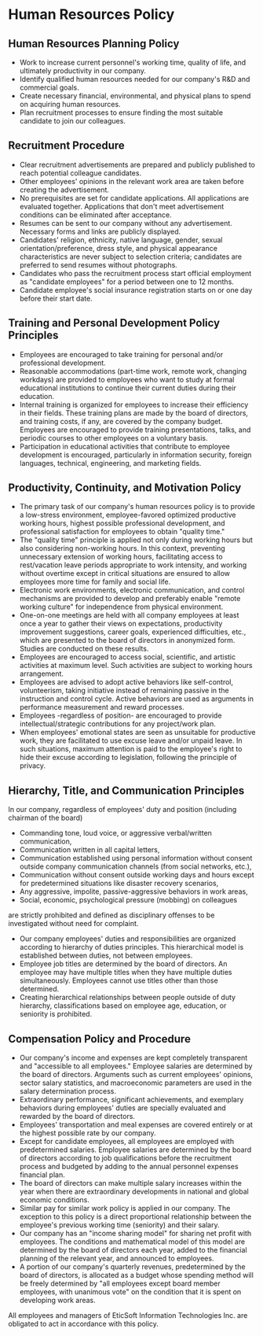 # Human Resources Policy

## Human Resources Planning Policy

* Work to increase current personnel's working time, quality of life, and ultimately productivity in our company.
* Identify qualified human resources needed for our company's R&D and commercial goals.
* Create necessary financial, environmental, and physical plans to spend on acquiring human resources.
* Plan recruitment processes to ensure finding the most suitable candidate to join our colleagues.

## Recruitment Procedure

* Clear recruitment advertisements are prepared and publicly published to reach potential colleague candidates.
* Other employees' opinions in the relevant work area are taken before creating the advertisement.
* No prerequisites are set for candidate applications. All applications are evaluated together. Applications that don't meet advertisement conditions can be eliminated after acceptance.
* Resumes can be sent to our company without any advertisement. Necessary forms and links are publicly displayed.
* Candidates' religion, ethnicity, native language, gender, sexual orientation/preference, dress style, and physical appearance characteristics are never subject to selection criteria; candidates are preferred to send resumes without photographs.
* Candidates who pass the recruitment process start official employment as "candidate employees" for a period between one to 12 months.
* Candidate employee's social insurance registration starts on or one day before their start date.

## Training and Personal Development Policy Principles

* Employees are encouraged to take training for personal and/or professional development.
* Reasonable accommodations (part-time work, remote work, changing workdays) are provided to employees who want to study at formal educational institutions to continue their current duties during their education.
* Internal training is organized for employees to increase their efficiency in their fields. These training plans are made by the board of directors, and training costs, if any, are covered by the company budget. Employees are encouraged to provide training presentations, talks, and periodic courses to other employees on a voluntary basis.
* Participation in educational activities that contribute to employee development is encouraged, particularly in information security, foreign languages, technical, engineering, and marketing fields.

## Productivity, Continuity, and Motivation Policy

* The primary task of our company's human resources policy is to provide a low-stress environment, employee-favored optimized productive working hours, highest possible professional development, and professional satisfaction for employees to obtain "quality time."
* The "quality time" principle is applied not only during working hours but also considering non-working hours. In this context, preventing unnecessary extension of working hours, facilitating access to rest/vacation leave periods appropriate to work intensity, and working without overtime except in critical situations are ensured to allow employees more time for family and social life.
* Electronic work environments, electronic communication, and control mechanisms are provided to develop and preferably enable "remote working culture" for independence from physical environment.
* One-on-one meetings are held with all company employees at least once a year to gather their views on expectations, productivity improvement suggestions, career goals, experienced difficulties, etc., which are presented to the board of directors in anonymized form. Studies are conducted on these results.
* Employees are encouraged to access social, scientific, and artistic activities at maximum level. Such activities are subject to working hours arrangement.
* Employees are advised to adopt active behaviors like self-control, volunteerism, taking initiative instead of remaining passive in the instruction and control cycle. Active behaviors are used as arguments in performance measurement and reward processes.
* Employees -regardless of position- are encouraged to provide intellectual/strategic contributions for any project/work plan.
* When employees' emotional states are seen as unsuitable for productive work, they are facilitated to use excuse leave and/or unpaid leave. In such situations, maximum attention is paid to the employee's right to hide their excuse according to legislation, following the principle of privacy.

## Hierarchy, Title, and Communication Principles

In our company, regardless of employees' duty and position (including chairman of the board)

* Commanding tone, loud voice, or aggressive verbal/written communication,
* Communication written in all capital letters,
* Communication established using personal information without consent outside company communication channels (from social networks, etc.),
* Communication without consent outside working days and hours except for predetermined situations like disaster recovery scenarios,
* Any aggressive, impolite, passive-aggressive behaviors in work areas,
* Social, economic, psychological pressure (mobbing) on colleagues

are strictly prohibited and defined as disciplinary offenses to be investigated without need for complaint.

* Our company employees' duties and responsibilities are organized according to hierarchy of duties principles. This hierarchical model is established between duties, not between employees.
* Employee job titles are determined by the board of directors. An employee may have multiple titles when they have multiple duties simultaneously. Employees cannot use titles other than those determined.
* Creating hierarchical relationships between people outside of duty hierarchy, classifications based on employee age, education, or seniority is prohibited.

## Compensation Policy and Procedure

* Our company's income and expenses are kept completely transparent and "accessible to all employees." Employee salaries are determined by the board of directors. Arguments such as current employees' opinions, sector salary statistics, and macroeconomic parameters are used in the salary determination process.
* Extraordinary performance, significant achievements, and exemplary behaviors during employees' duties are specially evaluated and rewarded by the board of directors.
* Employees' transportation and meal expenses are covered entirely or at the highest possible rate by our company.
* Except for candidate employees, all employees are employed with predetermined salaries. Employee salaries are determined by the board of directors according to job qualifications before the recruitment process and budgeted by adding to the annual personnel expenses financial plan.
* The board of directors can make multiple salary increases within the year when there are extraordinary developments in national and global economic conditions.
* Similar pay for similar work policy is applied in our company. The exception to this policy is a direct proportional relationship between the employee's previous working time (seniority) and their salary.
* Our company has an "income sharing model" for sharing net profit with employees. The conditions and mathematical model of this model are determined by the board of directors each year, added to the financial planning of the relevant year, and announced to employees.
* A portion of our company's quarterly revenues, predetermined by the board of directors, is allocated as a budget whose spending method will be freely determined by "all employees except board member employees, with unanimous vote" on the condition that it is spent on developing work areas.

All employees and managers of EticSoft Information Technologies Inc. are obligated to act in accordance with this policy.
